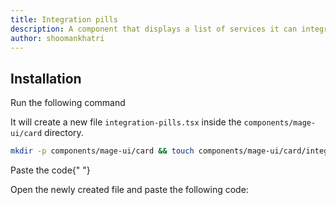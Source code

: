```yaml
---
title: Integration pills
description: A component that displays a list of services it can integrate with.
author: shoomankhatri
---
```


<ComponentPreview name="card-integration-pills--docs" />

## Installation

<Steps>

<Step>Run the following command</Step>

It will create a new file `integration-pills.tsx` inside the `components/mage-ui/card` directory.

```bash
mkdir -p components/mage-ui/card && touch components/mage-ui/card/integration-pills.tsx
```

<Step>Paste the code</Step>{" "}

Open the newly created file and paste the following code:

```jsx file=<rootDir>/mage-ui/card/integration-pills.tsx

```

</Steps>
